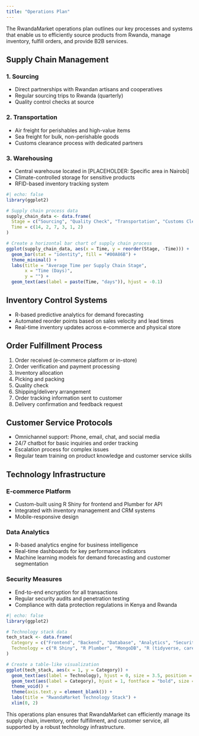 ```yaml
---
title: "Operations Plan"
---
```


The RwandaMarket operations plan outlines our key processes and systems that enable us to efficiently source products from Rwanda, manage inventory, fulfill orders, and provide B2B services.

## Supply Chain Management

### 1. Sourcing
- Direct partnerships with Rwandan artisans and cooperatives
- Regular sourcing trips to Rwanda (quarterly)
- Quality control checks at source

### 2. Transportation
- Air freight for perishables and high-value items
- Sea freight for bulk, non-perishable goods
- Customs clearance process with dedicated partners

### 3. Warehousing
- Central warehouse located in [PLACEHOLDER: Specific area in Nairobi]
- Climate-controlled storage for sensitive products
- RFID-based inventory tracking system

```r
#| echo: false
library(ggplot2)

# Supply chain process data
supply_chain_data <- data.frame(
  Stage = c("Sourcing", "Quality Check", "Transportation", "Customs Clearance", "Warehousing", "Distribution"),
  Time = c(14, 2, 7, 3, 1, 2)
)

# Create a horizontal bar chart of supply chain process
ggplot(supply_chain_data, aes(x = Time, y = reorder(Stage, -Time))) +
  geom_bar(stat = "identity", fill = "#00A86B") +
  theme_minimal() +
  labs(title = "Average Time per Supply Chain Stage",
       x = "Time (Days)",
       y = "") +
  geom_text(aes(label = paste(Time, "days")), hjust = -0.1)
```

## Inventory Control Systems

- R-based predictive analytics for demand forecasting
- Automated reorder points based on sales velocity and lead times
- Real-time inventory updates across e-commerce and physical store

## Order Fulfillment Process

1. Order received (e-commerce platform or in-store)
2. Order verification and payment processing
3. Inventory allocation
4. Picking and packing
5. Quality check
6. Shipping/delivery arrangement
7. Order tracking information sent to customer
8. Delivery confirmation and feedback request

## Customer Service Protocols

- Omnichannel support: Phone, email, chat, and social media
- 24/7 chatbot for basic inquiries and order tracking
- Escalation process for complex issues
- Regular team training on product knowledge and customer service skills

## Technology Infrastructure

### E-commerce Platform
- Custom-built using R Shiny for frontend and Plumber for API
- Integrated with inventory management and CRM systems
- Mobile-responsive design

### Data Analytics
- R-based analytics engine for business intelligence
- Real-time dashboards for key performance indicators
- Machine learning models for demand forecasting and customer segmentation

### Security Measures
- End-to-end encryption for all transactions
- Regular security audits and penetration testing
- Compliance with data protection regulations in Kenya and Rwanda

```r
#| echo: false
library(ggplot2)

# Technology stack data
tech_stack <- data.frame(
  Category = c("Frontend", "Backend", "Database", "Analytics", "Security", "Cloud Infrastructure"),
  Technology = c("R Shiny", "R Plumber", "MongoDB", "R (tidyverse, caret)", "SSL/TLS, AWS Security", "AWS")
)

# Create a table-like visualization
ggplot(tech_stack, aes(x = 1, y = Category)) +
  geom_text(aes(label = Technology), hjust = 0, size = 3.5, position = position_nudge(x = 0.1)) +
  geom_text(aes(label = Category), hjust = 1, fontface = "bold", size = 3.5, position = position_nudge(x = -0.1)) +
  theme_void() +
  theme(axis.text.y = element_blank()) +
  labs(title = "RwandaMarket Technology Stack") +
  xlim(0, 2)
```

This operations plan ensures that RwandaMarket can efficiently manage its supply chain, inventory, order fulfillment, and customer service, all supported by a robust technology infrastructure.
